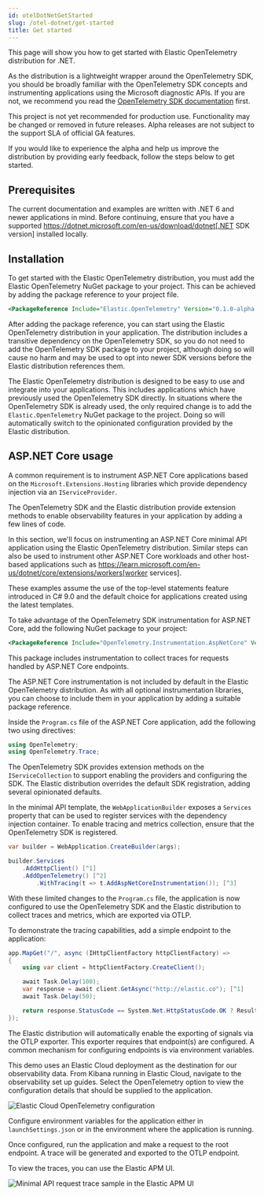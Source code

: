 ```yaml
---
id: otelDotNetGetStarted
slug: /otel-dotnet/get-started
title: Get started
---
```


This page will show you how to get started with Elastic OpenTelemetry distribution for .NET.

As the distribution is a lightweight wrapper around the OpenTelemetry SDK, you should be broadly
familiar with the OpenTelemetry SDK concepts and instrumenting applications using the Microsoft
diagnostic APIs. If you are not, we recommend you read the
[OpenTelemetry SDK documentation](https://opentelemetry.io/docs/languages/net) first.

<DocCallOut color="warning" title="Alpha release">
  This project is not yet recommended for production use.
  Functionality may be changed or removed in future releases.
  Alpha releases are not subject to the support SLA of official GA features.

  If you would like to experience the alpha and help us improve the distribution by providing
  early feedback, follow the steps below to get started.
</DocCallOut>

## Prerequisites

The current documentation and examples are written with .NET 6 and newer applications in mind.
Before continuing, ensure that you have a supported
https://dotnet.microsoft.com/en-us/download/dotnet[.NET SDK version] installed locally.

## Installation

To get started with the Elastic OpenTelemetry distribution, you must add the Elastic OpenTelemetry
NuGet package to your project. This can be achieved by adding the package reference to your project file.

```xml
<PackageReference Include="Elastic.OpenTelemetry" Version="0.1.0-alpha.1" />
```

After adding the package reference, you can start using the Elastic OpenTelemetry distribution
in your application. The distribution includes a transitive dependency on the OpenTelemetry SDK,
so you do not need to add the OpenTelemetry SDK package to your project, although doing so will
cause no harm and may be used to opt into newer SDK versions before the Elastic distribution
references them.

The Elastic OpenTelemetry distribution is designed to be easy to use and integrate into your
applications. This includes applications which have previously used the OpenTelemetry SDK directly.
In situations where the OpenTelemetry SDK is already used, the only required change is
to add the `Elastic.OpenTelemetry` NuGet package to the project. Doing so will automatically
switch to the opinionated configuration provided by the Elastic distribution.

## ASP.NET Core usage

A common requirement is to instrument ASP.NET Core applications based on the `Microsoft.Extensions.Hosting`
libraries which provide dependency injection via an `IServiceProvider`.

The OpenTelemetry SDK and the Elastic distribution provide extension methods to enable observability
features in your application by adding a few lines of code.

In this section, we'll focus on instrumenting an ASP.NET Core minimal API application using the Elastic
OpenTelemetry distribution. Similar steps can also be used to instrument other ASP.NET Core workloads
and other host-based applications such as https://learn.microsoft.com/en-us/dotnet/core/extensions/workers[worker services].

<DocCallOut title="Note">
	These examples assume the use of the top-level statements feature introduced in C# 9.0 and the
	default choice for applications created using the latest templates.
</DocCallOut>

To take advantage of the OpenTelemetry SDK instrumentation for ASP.NET Core, add the following
NuGet package to your project:

```xml
<PackageReference Include="OpenTelemetry.Instrumentation.AspNetCore" Version="1.7.0" />
```

This package includes instrumentation to collect traces for requests handled by ASP.NET Core endpoints.

<DocCallOut title="Note">
	The ASP.NET Core instrumentation is not included by default in the Elastic OpenTelemetry distribution.
	As with all optional instrumentation libraries, you can choose to include them in your application by
	adding a suitable package reference.
</DocCallOut>

Inside the `Program.cs` file of the ASP.NET Core application, add the following two using directives:

```csharp
using OpenTelemetry;
using OpenTelemetry.Trace;
```

The OpenTelemetry SDK provides extension methods on the `IServiceCollection` to support enabling the
providers and configuring the SDK. The Elastic distribution overrides the default SDK registration,
adding several opinionated defaults.

In the minimal API template, the `WebApplicationBuilder` exposes a `Services` property that can be used
to register services with the dependency injection container. To enable tracing and metrics collection,
ensure that the OpenTelemetry SDK is registered.

```csharp
var builder = WebApplication.CreateBuilder(args);

builder.Services
	.AddHttpClient() [^1]
	.AddOpenTelemetry() [^2]
		.WithTracing(t => t.AddAspNetCoreInstrumentation()); [^3]
```
[^1]: The `AddHttpClient` method registers the `IHttpClientFactory` service with the dependency
injection container. This is NOT required to enable OpenTelemetry, but the example endpoint will use it to
send an HTTP request.
[^2]: The `AddOpenTelemetry` method registers the OpenTelemetry SDK with the dependency injection
container. When available, the Elastic distribution will override this to add opinionated defaults.
[^3]: Configure tracing to instrument requests handled by ASP.NET Core.

With these limited changes to the `Program.cs` file, the application is now configured to use the
OpenTelemetry SDK and the Elastic distribution to collect traces and metrics, which are exported via
OTLP.

To demonstrate the tracing capabilities, add a simple endpoint to the application:

```csharp
app.MapGet("/", async (IHttpClientFactory httpClientFactory) =>
{
	using var client = httpClientFactory.CreateClient();

	await Task.Delay(100);
	var response = await client.GetAsync("http://elastic.co"); [^1]
	await Task.Delay(50);

	return response.StatusCode == System.Net.HttpStatusCode.OK ? Results.Ok() : Results.StatusCode(500);
});
```
[^1]: Using this URL will require two redirects, allowing us to see multiple spans in the trace.

The Elastic distribution will automatically enable the exporting of signals via the OTLP exporter. This
exporter requires that endpoint(s) are configured. A common mechanism for configuring endpoints is
via environment variables.

This demo uses an Elastic Cloud deployment as the destination for our observability data. From Kibana
running in Elastic Cloud, navigate to the observability set up guides. Select the OpenTelemetry option
to view the configuration details that should be supplied to the application.

![Elastic Cloud OpenTelemetry configuration](./images/elastic-cloud-opentelemetry-configuration.png)

Configure environment variables for the application either in `launchSettings.json` or in the environment
where the application is running.

Once configured, run the application and make a request to the root endpoint. A trace will be generated
and exported to the OTLP endpoint.

To view the traces, you can use the Elastic APM UI.

![Minimal API request trace sample in the Elastic APM UI](./images/trace-sample-minimal-api.png)